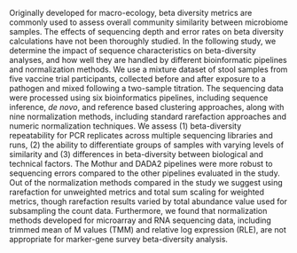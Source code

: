 Originally developed for macro-ecology, beta diversity metrics are commonly used to assess overall community similarity between microbiome samples.
The effects of sequencing depth and error rates on beta diversity calculations have not been thoroughly studied.
In the following study, we determine the impact of sequence characteristics on beta-diversity analyses, and how well they are handled by different bioinformatic pipelines and normalization methods.
We use a mixture dataset of stool samples from five vaccine trial participants, collected before and after exposure to a pathogen and mixed following a two-sample titration.
The sequencing data were processed using six bioinformatics pipelines, including sequence inference, _de novo_, and reference based clustering approaches, along with nine normalization methods, including standard rarefaction approaches and numeric normalization techniques.
We assess (1) beta-diversity repeatability for PCR replicates across multiple sequencing libraries and runs, (2) the ability to differentiate groups of samples with varying levels of similarity and (3) differences in beta-diversity between biological and technical factors.
The Mothur and DADA2 pipelines were more robust to sequencing errors compared to the other pipelines evaluated in the study.
Out of the normalization methods compared in the study we suggest using rarefaction for unweighted metrics and total sum scaling for weighted metrics, 
though rarefaction results varied by total abundance value used for subsampling the count data.
Furthermore, we found that normalization methods developed for microarray and RNA sequencing data, including trimmed mean of M values (TMM) and relative log expression (RLE), are not appropriate for marker-gene survey beta-diversity analysis.
